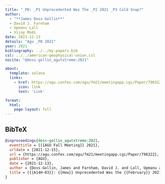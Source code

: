 ```yaml
---
title: "_P0: _P1 Unprecedented Was The _P2 2021 _P3 Cold Snap?"
author:
  - "**James Doss-Gollin**"
  - David J. Farnham
  - Upmanu Lall
  - Vijay Modi
date: 2021-12-13
details: "Agu _P0 2021"
year: 2021
bibliography: ../../my-papers.bib
csl: ../../american-geophysical-union.csl
nocite: "@doss-gollin_agutxtreme:2021"

about:
  template: solana
  links:
    - href: https://agu.confex.com/agu/fm21/meetingapp.cgi/Paper/796322
      icon: link
      text: 'Link'

format:
  html:
    page-layout: full
---
```


## BibTeX

```bibtex
@inproceedings{doss-gollin_agutxtreme:2021,
  eventtitle = {{{AGU Fall Meeting}} 2021},
  urldate = {2021-12-15},
  url = {https://agu.confex.com/agu/fm21/meetingapp.cgi/Paper/796322},
  publisher = {AGU},
  date = {2021-12-13},
  author = {Doss-Gollin, James and Farnham, David J. and Lall, Upmanu and Modi, Vijay},
  title = {{{A14H-03}}: {{How}} Unprecedented Was the {{February}} 2021 {{Texas}} Cold Snap?},
}
```